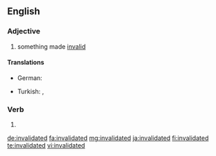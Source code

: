==English==

===Adjective===
{{en-adj}}

# something made [[invalid]]

====Translations====
{{trans-top}}
* German: {{t+|de|entkräftet}}
{{trans-mid}}
* Turkish: {{t|tr|geçersizleştirilmiş}}, {{t|tr|hükmünü kaybetmiş}}
{{trans-bottom}}

===Verb===
{{head|en|verb form}}

# {{en-past of|invalidate}}

[[de:invalidated]]
[[fa:invalidated]]
[[mg:invalidated]]
[[ja:invalidated]]
[[fi:invalidated]]
[[te:invalidated]]
[[vi:invalidated]]
